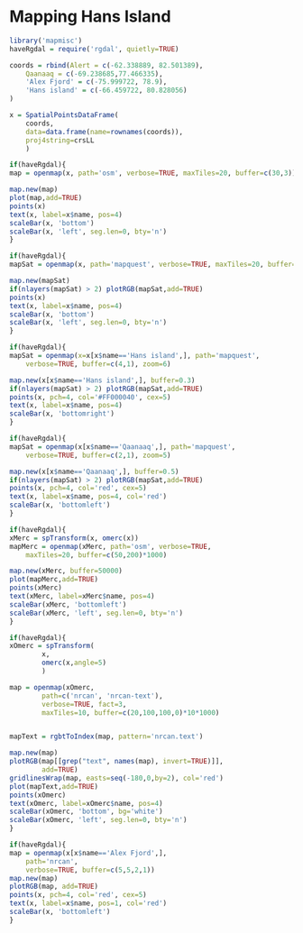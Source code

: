 <!--
%\VignetteEngine{knitr::docco_linear}
%\VignetteIndexEntry{Mapping Hans Island}
-->

# Mapping Hans Island

```r

library('mapmisc')
haveRgdal = require('rgdal', quietly=TRUE)

```

```r

coords = rbind(Alert = c(-62.338889, 82.501389),
    Qaanaaq = c(-69.238685,77.466335), 	
    'Alex Fjord' = c(-75.999722, 78.9),
    'Hans island' = c(-66.459722, 80.828056)
)

x = SpatialPointsDataFrame(
    coords, 
    data=data.frame(name=rownames(coords)),
    proj4string=crsLL
    )
```

        
```r
if(haveRgdal){
map = openmap(x, path='osm', verbose=TRUE, maxTiles=20, buffer=c(30,3))    

map.new(map)
plot(map,add=TRUE)
points(x)
text(x, label=x$name, pos=4)
scaleBar(x, 'bottom')
scaleBar(x, 'left', seg.len=0, bty='n')
}
```


```r
if(haveRgdal){
mapSat = openmap(x, path='mapquest', verbose=TRUE, maxTiles=20, buffer=c(30,3))    

map.new(mapSat)
if(nlayers(mapSat) > 2) plotRGB(mapSat,add=TRUE)
points(x)
text(x, label=x$name, pos=4)
scaleBar(x, 'bottom')
scaleBar(x, 'left', seg.len=0, bty='n')
}
```

```r
if(haveRgdal){
mapSat = openmap(x=x[x$name=='Hans island',], path='mapquest', 
    verbose=TRUE, buffer=c(4,1), zoom=6)    

map.new(x[x$name=='Hans island',], buffer=0.3)
if(nlayers(mapSat) > 2) plotRGB(mapSat,add=TRUE)
points(x, pch=4, col='#FF000040', cex=5)
text(x, label=x$name, pos=4)
scaleBar(x, 'bottomright')
}
```

```r
if(haveRgdal){
mapSat = openmap(x[x$name=='Qaanaaq',], path='mapquest', 
    verbose=TRUE, buffer=c(2,1), zoom=5)

map.new(x[x$name=='Qaanaaq',], buffer=0.5)
if(nlayers(mapSat) > 2) plotRGB(mapSat,add=TRUE)
points(x, pch=4, col='red', cex=5)
text(x, label=x$name, pos=4, col='red')
scaleBar(x, 'bottomleft')
}
```

```r
if(haveRgdal){
xMerc = spTransform(x, omerc(x))
mapMerc = openmap(xMerc, path='osm', verbose=TRUE, 
    maxTiles=20, buffer=c(50,200)*1000)    

map.new(xMerc, buffer=50000)
plot(mapMerc,add=TRUE)
points(xMerc)
text(xMerc, label=xMerc$name, pos=4)
scaleBar(xMerc, 'bottomleft')
scaleBar(xMerc, 'left', seg.len=0, bty='n')
}
```

```r
if(haveRgdal){
xOmerc = spTransform(
		x,
		omerc(x,angle=5)
		)

map = openmap(xOmerc, 
		path=c('nrcan', 'nrcan-text'), 
		verbose=TRUE, fact=3,
		maxTiles=10, buffer=c(20,100,100,0)*10*1000)    


mapText = rgbtToIndex(map, pattern='nrcan.text')

map.new(map)
plotRGB(map[[grep("text", names(map), invert=TRUE)]],
		add=TRUE)
gridlinesWrap(map, easts=seq(-180,0,by=2), col='red')
plot(mapText,add=TRUE)
points(xOmerc)
text(xOmerc, label=xOmerc$name, pos=4)
scaleBar(xOmerc, 'bottom', bg='white')
scaleBar(xOmerc, 'left', seg.len=0, bty='n')
}

```



```r
if(haveRgdal){
map = openmap(x[x$name=='Alex Fjord',], 		
	path='nrcan', 
    verbose=TRUE, buffer=c(5,5,2,1))    
map.new(map)
plotRGB(map, add=TRUE)
points(x, pch=4, col='red', cex=5)
text(x, label=x$name, pos=1, col='red')
scaleBar(x, 'bottomleft')
}
```

